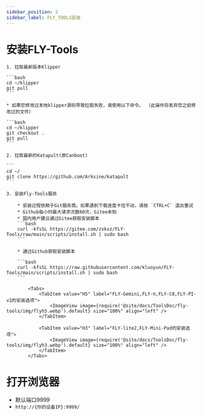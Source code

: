```yaml
---
sidebar_position: 2
sidebar_label: FLY_TOOLS安装
---
```






# 安装FLY-Tools

    1. 拉取最新版本Klipper

    ```bash
    cd ~/klipper
    git pull
    ```

    * 如果您修改过本地klipper源码导致拉取失败，请使用以下命令。 （此操作将丢弃您之前修改过的文件）

    ```bash
    cd ~/klipper
    git checkout .
    git pull
    ```

    2. 拉取最新的Katapult(原Canboot)

    ```
    cd ~/
    git clone https://github.com/Arksine/katapult
    ```

    3. 安装Fly-Tools服务

        * 安装过程依赖于Git服务商。如果遇到下载进度卡住不动，请按 `CTRL+C` 退出重试
        * Github每小时最大请求次数60次，Gitee未知
        * 国内用户建议通过Gitee获取安装脚本
        ```bash
        curl -kfsSL https://gitee.com/zxkxz/FLY-Tools/raw/main/scripts/install.sh | sudo bash
        ```

        * 通过Github获取安装脚本

        ```bash
        curl -kfsSL https://raw.githubusercontent.com/kluoyun/FLY-Tools/main/scripts/install.sh | sudo bash
        ```

            <Tabs>
                <TabItem value="H5" label="FLY-Gemini,FLY-π,FLY-C8,FLY-PI-v2的安装选项">
                    <ImageView image={require('@site/docs/ToolsDoc/fly-tools/img/flyh5.webp').default} size="100%" align="left" />
                </TabItem>
                
                <TabItem value="H3" label="FLY-lite2,FLY-Mini-Pad的安装选项">
                    <ImageView image={require('@site/docs/ToolsDoc/fly-tools/img/flyh3.webp').default} size="100%" align="left" />
                </TabItem>
            </Tabs>



# 打开浏览器
   * 默认端口9999
   * `http://{你的设备IP}:9999/`